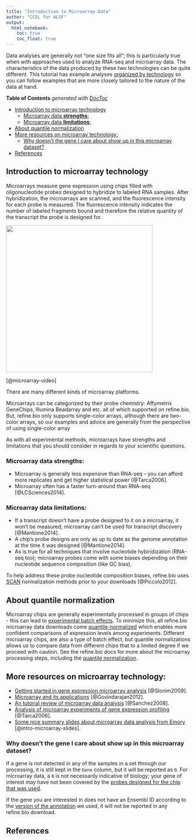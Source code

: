 ```yaml
---
title: "Introduction to Microarray Data"
author: "CCDL for ALSF"
output:   
  html_notebook: 
    toc: true
    toc_float: true
---
```


Data analyses are generally not "one size fits all"; this is particularly true when with approaches used to analyze RNA-seq and microarray data.
The characteristics of the data produced by these two technologies can be quite different.
This tutorial has example analyses [organized by technology](../01-getting-started/getting-started.html#about-how-this-tutorial-book-is-structured) so you can follow examples that are more closely tailored to the nature of the data at hand. 

<!-- START doctoc generated TOC please keep comment here to allow auto update -->
<!-- DON'T EDIT THIS SECTION, INSTEAD RE-RUN doctoc TO UPDATE -->
**Table of Contents**  *generated with [DocToc](https://github.com/thlorenz/doctoc)*

- [Introduction to microarray technology](#introduction-to-microarray-technology)
  - [Microarray data **strengths**:](#microarray-data-strengths)
  - [Microarray data **limitations**:](#microarray-data-limitations)
- [About quantile normalization](#about-quantile-normalization)
- [More resources on microarray technology:](#more-resources-on-microarray-technology)
  - [Why doesn't the gene I care about show up in this microarray dataset?](#why-doesnt-the-gene-i-care-about-show-up-in-this-microarray-dataset)
- [References](#references)

<!-- END doctoc generated TOC please keep comment here to allow auto update -->

## Introduction to microarray technology

Microarrays measure gene expression using chips filled with oligonucleotide probes designed to hybridize to labeled RNA samples. 
After hybridization, the microarrays are scanned, and the fluorescence intensity for each probe is measured.
The fluorescence intensity indicates the number of labeled fragments bound and therefore the relative quantity of the transcript the probe is designed for. 

<img src="https://github.com/AlexsLemonade/refinebio-examples/raw/13fd8c2d8469f2ac35e1608b4a952a5f5fe9698c/components/figures/microarray-overview.jpg" width=400>  

[@microarray-video]

There are many different kinds of microarray platforms. 

Microarrays can be categorized by their probe chemistry: Affymetrix GeneChips, Illumina Beadarray and etc. all of which supported on refine.bio.
But, refine.bio only supports single-color arrays, although there are two-color arrays, so our examples and advice are generally from the perspective of using single-color array 

As with all experimental methods, microarrays have strengths and limitations that you should consider in regards to your scientific questions. 

### Microarray data **strengths**:  

- Microarray is generally less expensive than RNA-seq - you can afford more replicates and get higher statistical power [@Tarca2006]. 
- Microarray often has a faster turn-around than RNA-seq [@LCSciences2014].

### Microarray data **limitations**:  

- If a transcript doesn't have a probe designed to it on a microarray, it won't be measured; microarray can't be used for transcript discovery [@Mantione2014]. 
- A chip's probe designs are only as up to date as the genome annotation at the time it was designed [@Mantione2014].
- As is true for all techniques that involve nucleotide hybiridization (RNA-seq too); microarray probes come with some biases depending on their nucleotide sequence composition (like GC bias). 

To help address these probe nucleotide composition biases, refine.bio uses [SCAN](https://www.ncbi.nlm.nih.gov/pmc/articles/PMC3508193/pdf/nihms401888.pdf) normalization methods prior to your downloads [@Piccolo2012].

## About quantile normalization 

Microarray chips are generally experimentally processed in groups of chips - this can lead to [experimental batch effects](https://en.wikipedia.org/wiki/Batch_effect#:~:text=In%20molecular%20biology%2C%20a%20batch,of%20interest%20in%20an%20experiment). 
To minimize this, all refine.bio microarray data downloads come [quantile-normalized](https://en.wikipedia.org/wiki/Quantile_normalization) which enables more confident comparisons of expression levels among experiments.
Different microarray chips, are also a type of batch effect, but quantile normalizations allows us to compare data from different chips that to a limited degree if we proceed with caution. 
See the refine.bio docs for more about the microarray processing steps, including the [quantile normalization](http://docs.refine.bio/en/latest/main_text.html#quantile-normalization).

## More resources on microarray technology: 

- [Getting started in gene expression microarray analysis](https://journals.plos.org/ploscompbiol/article?id=10.1371/journal.pcbi.1000543) [@Slonim2009].
- [Microarray and its applications](https://www.ncbi.nlm.nih.gov/pmc/articles/PMC3467903/) [@Govindarajan2012].
- [An tutorial review of microarray data analysis](http://www.ub.edu/stat/docencia/bioinformatica/microarrays/ADM/slides/A_Tutorial_Review_of_Microarray_data_Analysis_17-06-08.pdf) [@Sanchez2008].
- [Analysis of microarray experiments of gene expression profiling](https://www.ncbi.nlm.nih.gov/pmc/articles/PMC2435252/) [@Tarca2006].
- [Some nice summary slides about microarray data analysis from Emory](http://web1.sph.emory.edu/users/hwu30/teaching/bioc/GE1.pdf) [@intro-microarray-slides].

### Why doesn't the gene I care about show up in this microarray dataset?

If a gene is not detected in any of the samples in a set through our processing, it is still kept in the `Gene` column, but it will be reported as `0`.
For microarray data, a `0` is not necessarily indicative of biology; your gene of interest may have not been covered by the [probes designed for the chip that was used](TODO: Put link to refine.bio docs FAQ when https://github.com/AlexsLemonade/refinebio-docs/issues/137 is addressed). 

If the gene you are interested in does not have an Ensembl ID according to the [version of the annotation](TODO: Put link to refine.bio docs FAQ when https://github.com/AlexsLemonade/refinebio-docs/issues/137 is addressed) we used, it will not be reported in any refine.bio download.  

## References
